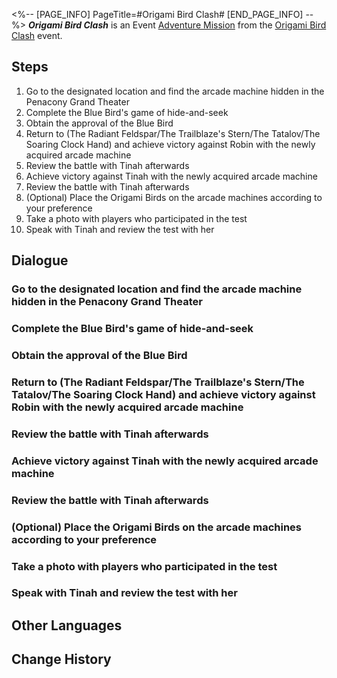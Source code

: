 <%-- [PAGE_INFO]
PageTitle=#Origami Bird Clash#
[END_PAGE_INFO] --%>
{{Stub|Dialogue.}}
{{Mission Infobox
|id            = 8023105
|title         = 
|image         = <!--Mission Origami Bird Clash.png-->
|type          = Adventure
|event_name    = Origami Bird Clash
|chapter       = Origami Bird Clash
|requirements  = [[Adventure Mission]] ''[[Origami Bird Clash]]'' completed
|summary       = <!--official mission summary from Fate's Atlas-->
|characters    = Firefly; March 7th; Robin; Tinah; Trailblazer
|startLocation = [[Penacony]] - [[Penacony Grand Theater]]
|world         = Penacony
|area          = Penacony Grand Theater
|prev          = 
|next          = Origami Bird Clash: Collector's Edition
|rewards       = Stellar Jade*30; Traveler's Guide*4; Lost Crystal*4; Credit*60,000
}}
'''''Origami Bird Clash''''' is an Event [[Adventure Mission]] from the [[Origami Bird Clash]] event.

==Steps==
# Go to the designated location and find the arcade machine hidden in the Penacony Grand Theater
# Complete the Blue Bird's game of hide-and-seek
# Obtain the approval of the Blue Bird
# Return to (The Radiant Feldspar/The Trailblaze's Stern/The Tatalov/The Soaring Clock Hand) and achieve victory against Robin with the newly acquired arcade machine
# Review the battle with Tinah afterwards
# Achieve victory against Tinah with the newly acquired arcade machine
# Review the battle with Tinah afterwards
# (Optional) Place the Origami Birds on the arcade machines according to your preference
# Take a photo with players who participated in the test
# Speak with Tinah and review the test with her

<!--
==Gameplay Notes==

--><!--
==Trial Character==

-->
==Dialogue==
{{Stub Dialogue}}

===Go to the designated location and find the arcade machine hidden in the Penacony Grand Theater{{subst:void|<!--802310501-->}}===
{{Mission Description|type=adventure|location=Penacony Grand Theater|You have received an invitation from The Family &mdash; Tinah of the Iris Family invites you to test a match-3 puzzle battle game called "Origami Bird Clash."<br />It doesn't seem like a scam... So, go take a look? There's nothing to lose.}}
{{Dialogue Start}}
:{{tx}}
{{Dialogue End}}

===Complete the Blue Bird's game of hide-and-seek{{subst:void|<!--802310502-->}}===
{{Dialogue Start}}
:{{tx}}
{{Dialogue End}}

===Obtain the approval of the Blue Bird{{subst:void|<!--802310511-->}}===
{{Dialogue Start}}
:{{tx}}
{{Dialogue End}}

===Return to (The Radiant Feldspar/The Trailblaze's Stern/The Tatalov/The Soaring Clock Hand) and achieve victory against Robin with the newly acquired arcade machine{{subst:void|<!--802310503-->}}===
{{Dialogue Start}}
:{{tx}}
{{Dialogue End}}

===Review the battle with Tinah afterwards{{subst:void|<!--802310504-->}}===
{{Dialogue Start}}
:{{tx}}
{{Dialogue End}}

===Achieve victory against Tinah with the newly acquired arcade machine{{subst:void|<!--802310505-->}}===
{{Dialogue Start}}
:{{tx}}
{{Dialogue End}}

===Review the battle with Tinah afterwards{{subst:void|<!--802310506-->}}===
{{Dialogue Start}}
:{{tx}}
{{Dialogue End}}

===(Optional) Place the Origami Birds on the arcade machines according to your preference{{subst:void|<!--802310507-->}}===
{{Dialogue Start}}
:{{tx}}
{{Dialogue End}}

===Take a photo with players who participated in the test{{subst:void|<!--802310508-->}}===
{{Dialogue Start}}
:{{tx}}
{{Dialogue End}}

===Speak with Tinah and review the test with her{{subst:void|<!--802310509-->}}===
{{Dialogue Start}}
:{{tx}}
{{Dialogue End}}

==Other Languages==
{{Other Languages
|en   = Origami Bird Clash
|zhs  = 「折纸小鸟对对碰」
|zht  = 「摺紙小鳥對對碰」
|ja   = 「折り紙の小鳥マッチ」
|ko   = 「종이새 팡팡」
|es   = Choque de pajaritos de papel
|fr   = Rififruit chez les oiseaux en origami
|ru   = Бумажная дуэль
|th   = นกกระดาษตะลุมบอน
|vi   = Chim Giấy Đại Chiến
|de   = Origamivogel-Matching
|id   = Adu Jotos Burung Origami
|pt   = Choque de Pássaro de Origami
}}

==Change History==
{{Change History|2.3}}
